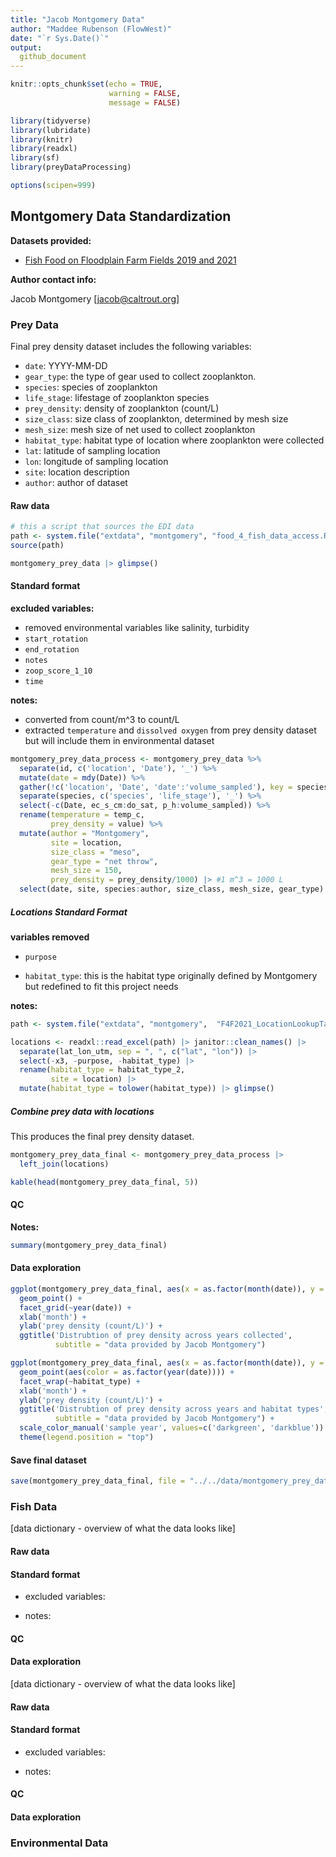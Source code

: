 ```yaml
---
title: "Jacob Montgomery Data"
author: "Maddee Rubenson (FlowWest)"
date: "`r Sys.Date()`"
output:
  github_document
---
```


```r
knitr::opts_chunk$set(echo = TRUE,
                      warning = FALSE, 
                      message = FALSE)

library(tidyverse)
library(lubridate)
library(knitr)
library(readxl)
library(sf)
library(preyDataProcessing)

options(scipen=999)
```

## Montgomery Data Standardization

**Datasets provided:**

-   [Fish Food on Floodplain Farm Fields 2019 and 2021](https://portal.edirepository.org/nis/mapbrowse?packageid=edi.996.2)

**Author contact info:**

Jacob Montgomery [[jacob\@caltrout.org](jacob@caltrout.org)]

### Prey Data

Final prey density dataset includes the following variables:

-   `date`: YYYY-MM-DD
-   `gear_type`: the type of gear used to collect zooplankton.
-   `species`: species of zooplankton
-   `life_stage`: lifestage of zooplankton species
-   `prey_density`: density of zooplankton (count/L)
-   `size_class`: size class of zooplankton, determined by mesh size
-   `mesh_size`: mesh size of net used to collect zooplankton
-   `habitat_type`: habitat type of location where zooplankton were collected
-   `lat`: latitude of sampling location
-   `lon`: longitude of sampling location
-   `site`: location description
-   `author`: author of dataset

#### Raw data

```r
# this a script that sources the EDI data
path <- system.file("extdata", "montgomery", "food_4_fish_data_access.R", package = "preyDataProcessing")
source(path)

montgomery_prey_data |> glimpse()
```

#### Standard format

**excluded variables:**

-   removed environmental variables like salinity, turbidity
-   `start_rotation`
-   `end_rotation`
-   `notes`
-   `zoop_score_1_10`
-   `time`

**notes:**

-   converted from count/m\^3 to count/L
-   extracted `temperature` and `dissolved oxygen` from prey density dataset but will include them in environmental dataset

```r
montgomery_prey_data_process <- montgomery_prey_data %>%
  separate(id, c('location', 'Date'), '_') %>% 
  mutate(date = mdy(Date)) %>% 
  gather(!c('location', 'Date', 'date':'volume_sampled'), key = species, value = value) %>%
  separate(species, c('species', 'life_stage'), '_') %>%
  select(-c(Date, ec_s_cm:do_sat, p_h:volume_sampled)) %>%
  rename(temperature = temp_c,
         prey_density = value) %>%
  mutate(author = "Montgomery", 
         site = location,
         size_class = "meso",
         gear_type = "net throw",
         mesh_size = 150, 
         prey_density = prey_density/1000) |> #1 m^3 = 1000 L 
  select(date, site, species:author, size_class, mesh_size, gear_type) 

```

##### Locations Standard Format

**variables removed**

-   `purpose`

-   `habitat_type`: this is the habitat type originally defined by Montgomery but redefined to fit this project needs

**notes:**

```r
path <- system.file("extdata", "montgomery",  "F4F2021_LocationLookupTable_20221108.xlsx", package = "preyDataProcessing")

locations <- readxl::read_excel(path) |> janitor::clean_names() |> 
  separate(lat_lon_utm, sep = ", ", c("lat", "lon")) |> 
  select(-x3, -purpose, -habitat_type) |> 
  rename(habitat_type = habitat_type_2,
         site = location) |> 
  mutate(habitat_type = tolower(habitat_type)) |> glimpse()
```

##### Combine prey data with locations

This produces the final prey density dataset.

```r

montgomery_prey_data_final <- montgomery_prey_data_process |> 
  left_join(locations)

kable(head(montgomery_prey_data_final, 5))

```

#### QC

**Notes:**

```r
summary(montgomery_prey_data_final)
```

#### Data exploration

```r
ggplot(montgomery_prey_data_final, aes(x = as.factor(month(date)), y = prey_density)) + 
  geom_point() + 
  facet_grid(~year(date)) + 
  xlab('month') +
  ylab('prey density (count/L)') + 
  ggtitle('Distrubtion of prey density across years collected', 
          subtitle = "data provided by Jacob Montgomery") 

ggplot(montgomery_prey_data_final, aes(x = as.factor(month(date)), y = prey_density)) + 
  geom_point(aes(color = as.factor(year(date)))) + 
  facet_wrap(~habitat_type) + 
  xlab('month') +
  ylab('prey density (count/L)') + 
  ggtitle('Distrubtion of prey density across years and habitat types', 
          subtitle = "data provided by Jacob Montgomery") +  
  scale_color_manual('sample year', values=c('darkgreen', 'darkblue')) + 
  theme(legend.position = "top")

```

#### Save final dataset

```r

save(montgomery_prey_data_final, file = "../../data/montgomery_prey_data.rda")

```

### Fish Data

[data dictionary - overview of what the data looks like]

#### Raw data

#### Standard format

-   excluded variables:

-   notes:

#### QC

#### Data exploration

[data dictionary - overview of what the data looks like]

#### Raw data

#### Standard format

-   excluded variables:

-   notes:

#### QC

#### Data exploration

### Environmental Data
